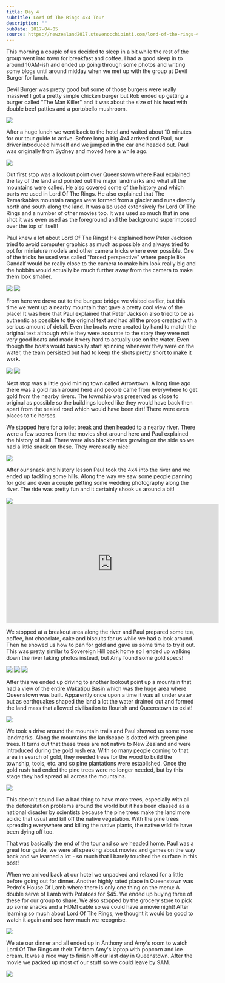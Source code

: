 ```yaml
---
title: Day 4
subtitle: Lord Of The Rings 4x4 Tour
description: ""
pubDate: 2017-04-05
source: https://newzealand2017.stevenocchipinti.com/lord-of-the-rings-4x4-tour/
---
```



This morning a couple of us decided to sleep in a bit while the rest of the
group went into town for breakfast and coffee. I had a good sleep in to around
10AM-ish and ended up going through some photos and writing some blogs until
around midday when we met up with the group at Devil Burger for lunch.

Devil Burger was pretty good but some of those burgers were really massive! I
got a pretty simple chicken burger but Rob ended up getting a burger called "The
Man Killer" and it was about the size of his head with double beef patties and a
portobello mushroom.

<Img src="2017-new-zealand/hao9uholprrotqulurzj" />

After a huge lunch we went back to the hotel and waited about 10 minutes for our
tour guide to arrive. Before long a big 4x4 arrived and Paul, our driver
introduced himself and we jumped in the car and headed out. Paul was originally
from Sydney and moved here a while ago.

<Img src="2017-new-zealand/ataxksz8sxipjc8tz12v" />

Out first stop was a lookout point over Queenstown where Paul explained the lay
of the land and pointed out the major landmarks and what all the mountains were
called. He also covered some of the history and which parts we used in Lord Of
The Rings. He also explained that The Remarkables mountain ranges were formed
from a glacier and runs directly north and south along the land. It was also
used extensively for Lord Of The Rings and a number of other movies too. It was
used so much that in one shot it was even used as the foreground and the
background superimposed over the top of itself!

Paul knew a lot about Lord Of The Rings! He explained how Peter Jackson tried to
avoid computer graphics as much as possible and always tried to opt for
miniature models and other camera tricks where ever possible. One of the tricks
he used was called "forced perspective" where people like Gandalf would be
really close to the camera to make him look really big and the hobbits would
actually be much further away from the camera to make them look smaller.

<Grid>
  <Img src="2017-new-zealand/pm97ksg5svlp7mczhifl" />
  <Img src="2017-new-zealand/zgnaquex0pjmipifnrpb" />
</Grid>

From here we drove out to the bungee bridge we visited earlier, but
this time we went up a nearby mountain that gave a pretty cool view of the
place! It was here that Paul explained that Peter Jackson also tried to be as
authentic as possible to the original text and had all the props created with a
serious amount of detail. Even the boats were created by hand to match the
original text although while they were accurate to the story they were not very
good boats and made it very hard to actually use on the water. Even though the
boats would basically start spinning whenever they were on the water, the team
persisted but had to keep the shots pretty short to make it work.

<Grid>
  <Img src="2017-new-zealand/ffdhkgxdc9rc8zfvv4tw" />
  <Img src="2017-new-zealand/mfcyme16aiu1jfsyeqgx" />
</Grid>

Next stop was a little gold mining town called Arrowtown. A long time ago there
was a gold rush around here and people came from everywhere to get gold from the
nearby rivers. The township was preserved as close to original as possible so
the buildings looked like they would have back then apart from the sealed road
which would have been dirt! There were even places to tie horses.

We stopped here for a toilet break and then headed to a nearby river. There were
a few scenes from the movies shot around here and Paul explained the history of
it all. There were also blackberries growing on the side so we had a little
snack on these. They were really nice!

<Img originalAspectRatio src="2017-new-zealand/edvw4ztbtcbhdukkxslg" />

After our snack and history lesson Paul took the 4x4 into the river and we ended
up tackling some hills. Along the way we saw some people panning for gold and
even a couple getting some wedding photography along the river. The ride was
pretty fun and it certainly shook us around a bit!

<Img originalAspectRatio src="2017-new-zealand/sf0hbsabging9dolmjuq" />

<iframe
  class="youtube-video"
  width="560"
  height="315"
  src="https://www.youtube.com/embed/aYRzej8v3RI"
  frameborder="0"
  allowfullscreen
></iframe>

We stopped at a breakout area along the river and Paul prepared some tea,
coffee, hot chocolate, cake and biscuits for us while we had a look around. Then
he showed us how to pan for gold and gave us some time to try it out. This was
pretty similar to Sovereign Hill back home so I ended up walking down the river
taking photos instead, but Amy found some gold specs!

<Grid>
  <Img src="2017-new-zealand/eoqcq3nctmnyjcs39thq" />
  <Img src="2017-new-zealand/avzmlgl8nh0l5g4mre8j" />
  <Img src="2017-new-zealand/g6kcewumbi0w6yssnebb" />
</Grid>

After this we ended up driving to another lookout point up a mountain that had a
view of the entire Wakatipu Basin which was the huge area where Queenstown was
built. Apparently once upon a time it was all under water but as earthquakes
shaped the land a lot the water drained out and formed the land mass that
allowed civilisation to flourish and Queenstown to exist!

<Img originalAspectRatio src="2017-new-zealand/tuuv4h6ltox7zsltpurj" />

We took a drive around the mountain trails and Paul showed us some more
landmarks. Along the mountains the landscape is dotted with green pine trees. It
turns out that these trees are not native to New Zealand and were introduced
during the gold rush era. With so many people coming to that area in search of
gold, they needed trees for the wood to build the township, tools, etc. and so
pine plantations were established. Once the gold rush had ended the pine trees
were no longer needed, but by this stage they had spread all across the
mountains.

<Img originalAspectRatio src="2017-new-zealand/p4ycxfb7h9auoqwotxzr" />

This doesn't sound like a bad thing to have more trees, especially with all the
deforestation problems around the world but it has been classed as a national
disaster by scientists because the pine trees make the land more acidic that
usual and kill off the native vegetation. With the pine trees spreading
everywhere and killing the native plants, the native wildlife have been dying
off too.

That was basically the end of the tour and so we headed home. Paul was a great
tour guide, we were all speaking about movies and games on the way back and we
learned a lot - so much that I barely touched the surface in this post!

When we arrived back at our hotel we unpacked and relaxed for a little before
going out for dinner. Another highly rated place in Queenstown was Pedro's House
Of Lamb where there is only one thing on the menu: A double serve of Lamb with
Potatoes for $45. We ended up buying three of these for our group to share. We
also stopped by the grocery store to pick up some snacks and a HDMI cable so we
could have a movie night! After learning so much about Lord Of The Rings, we
thought it would be good to watch it again and see how much we recognise.

<Img originalAspectRatio src="2017-new-zealand/tiv0qls6ur5uof1gxe3v" />

We ate our dinner and all ended up in Anthony and Amy's room to watch Lord Of
The Rings on their TV from Amy's laptop with popcorn and ice cream. It was a
nice way to finish off our last day in Queenstown. After the movie we packed up
most of our stuff so we could leave by 9AM.

<Img originalAspectRatio src="2017-new-zealand/wrl6xife79peh9ihk76h" />
